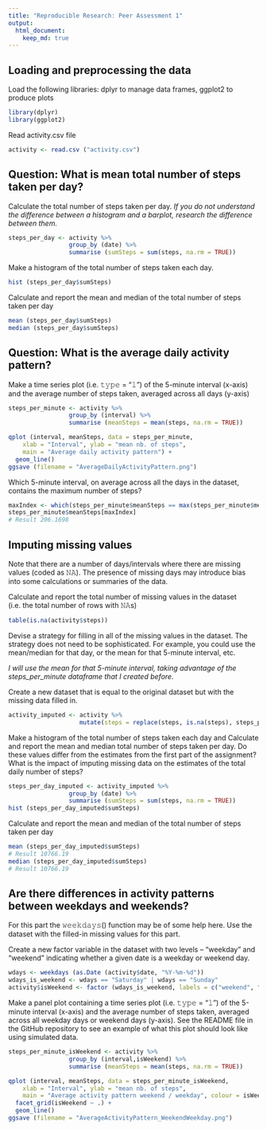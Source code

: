 ```yaml
---
title: "Reproducible Research: Peer Assessment 1"
output:
  html_document:
    keep_md: true
---
```


## Loading and preprocessing the data

Load the following libraries: dplyr to manage data frames, ggplot2 to produce plots

```r
library(dplyr)
library(ggplot2)
```

Read activity.csv file

```r
activity <- read.csv ("activity.csv")
```

## Question: What is mean total number of steps taken per day?

Calculate the total number of steps taken per day.
*If you do not understand the difference between a histogram and a barplot, research the difference between them.*

```r
steps_per_day <- activity %>% 
                 group_by (date) %>%
                 summarise (sumSteps = sum(steps, na.rm = TRUE))
```

Make a histogram of the total number of steps taken each day.

```r
hist (steps_per_day$sumSteps)
```

Calculate and report the mean and median of the total number of steps taken per day

```r
mean (steps_per_day$sumSteps)
median (steps_per_day$sumSteps)
```

## Question: What is the average daily activity pattern?

Make a time series plot (i.e. 𝚝𝚢𝚙𝚎 = "𝚕") of the 5-minute interval (x-axis) and the average number of steps taken, averaged across all days (y-axis)

```r
steps_per_minute <- activity %>% 
                 group_by (interval) %>%
                 summarise (meanSteps = mean(steps, na.rm = TRUE))

qplot (interval, meanSteps, data = steps_per_minute,
    xlab = "Interval", ylab = "mean nb. of steps",
    main = "Average daily activity pattern") +
  geom_line()
ggsave (filename = "AverageDailyActivityPattern.png")
```

Which 5-minute interval, on average across all the days in the dataset, contains the maximum number of steps?

```r
maxIndex <- which(steps_per_minute$meanSteps == max(steps_per_minute$meanSteps))
steps_per_minute$meanSteps[maxIndex]
# Result 206.1698
```

## Imputing missing values

Note that there are a number of days/intervals where there are missing values (coded as 𝙽𝙰). The presence of missing days may introduce bias into some calculations or summaries of the data.

Calculate and report the total number of missing values in the dataset (i.e. the total number of rows with 𝙽𝙰s)

```r
table(is.na(activity$steps))
```

Devise a strategy for filling in all of the missing values in the dataset. The strategy does not need to be sophisticated. For example, you could use the mean/median for that day, or the mean for that 5-minute interval, etc.

*I will use the mean for that 5-minute interval, taking advantage of the steps_per_minute dataframe that I created before.*

Create a new dataset that is equal to the original dataset but with the missing data filled in.

```r
activity_imputed <- activity %>%
                    mutate(steps = replace(steps, is.na(steps), steps_per_minute$meanSteps))
```

Make a histogram of the total number of steps taken each day and Calculate and report the mean and median total number of steps taken per day. Do these values differ from the estimates from the first part of the assignment? What is the impact of imputing missing data on the estimates of the total daily number of steps?

```r
steps_per_day_imputed <- activity_imputed %>% 
                 group_by (date) %>%
                 summarise (sumSteps = sum(steps, na.rm = TRUE))
hist (steps_per_day_imputed$sumSteps)
```

Calculate and report the mean and median of the total number of steps taken per day

```r
mean (steps_per_day_imputed$sumSteps)
# Result 10766.19
median (steps_per_day_imputed$sumSteps)
# Result 10766.19
```

## Are there differences in activity patterns between weekdays and weekends?

For this part the 𝚠𝚎𝚎𝚔𝚍𝚊𝚢𝚜() function may be of some help here. Use the dataset with the filled-in missing values for this part.

Create a new factor variable in the dataset with two levels – “weekday” and “weekend” indicating whether a given date is a weekday or weekend day.

```r
wdays <- weekdays (as.Date (activity$date, "%Y-%m-%d"))
wdays_is_weekend <- wdays == "Saturday" | wdays == "Sunday"
activity$isWeekend <- factor (wdays_is_weekend, labels = c("weekend", "weekday"))
```

Make a panel plot containing a time series plot (i.e. 𝚝𝚢𝚙𝚎 = "𝚕") of the 5-minute interval (x-axis) and the average number of steps taken, averaged across all weekday days or weekend days (y-axis). See the README file in the GitHub repository to see an example of what this plot should look like using simulated data.

```r
steps_per_minute_isWeekend <- activity %>% 
                 group_by (interval,isWeekend) %>%
                 summarise (meanSteps = mean(steps, na.rm = TRUE))

qplot (interval, meanSteps, data = steps_per_minute_isWeekend,
    xlab = "Interval", ylab = "mean nb. of steps",
    main = "Average activity pattern weekend / weekday", colour = isWeekend) +
  facet_grid(isWeekend ~ .) +
  geom_line()
ggsave (filename = "AverageActivityPattern_WeekendWeekday.png")
```

